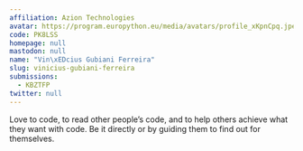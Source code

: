 ```yaml
---
affiliation: Azion Technologies
avatar: https://program.europython.eu/media/avatars/profile_xKpnCpq.jpeg
code: PK8LSS
homepage: null
mastodon: null
name: "Vin\xEDcius Gubiani Ferreira"
slug: vinicius-gubiani-ferreira
submissions:
  - KBZTFP
twitter: null
---
```


Love to code, to read other people’s code, and to help others achieve what they
want with code. Be it directly or by guiding them to find out for themselves.
